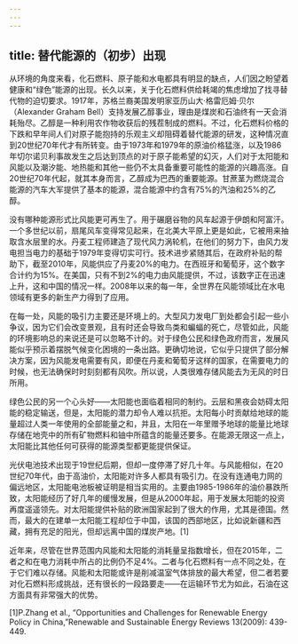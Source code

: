 ```yaml
---
---
---
```

title: 替代能源的（初步）出现
---




从环境的角度来看，化石燃料、原子能和水电都具有明显的缺点，人们因之盼望着健康和“绿色”能源的出现。长久以来，关于化石燃料供给耗竭的焦虑增加了找寻替代物的迫切要求。1917年，苏格兰裔美国发明家亚历山大·格雷厄姆·贝尔（Alexander Graham Bell）支持发展乙醇事业，理由是煤炭和石油终有一天会消耗殆尽。乙醇是一种利用农作物收获后的残茬制成的燃料。不过，化石燃料价格的下跌和早年间人们对原子能抱持的乐观主义却阻碍着替代能源的研发，这种情况直到20世纪70年代才有所转变。由于1973年和1979年的原油价格猛涨，以及1986年切尔诺贝利事故发生之后达到顶点的对于原子能希望的幻灭，人们对于太阳能和风能以及潮汐能、地热能和其他一些仍不太具备重要可能性的能源的兴趣高涨。自20世纪70年代起，就其本身而言，乙醇成为巴西的重要能源。甘蔗茎为燃烧混合能源的汽车大军提供了基本的能源，混合能源中约含有75%的汽油和25%的乙醇。

没有哪种能源形式比风能更可再生了。用于碾磨谷物的风车起源于伊朗和阿富汗。一个多世纪以前，扇尾风车变得常见起来，在北美大平原上更是如此，它被用来抽取含水层里的水。丹麦工程师建造了现代风力涡轮机，在他们的努力下，由风力发电担当电力的基础于1979年变得切实可行。技术进步紧随其后，在政府补贴的帮助下，截至2010年，风能供应了丹麦20%的电力。在西班牙和葡萄牙，这个数字合计约为15%。在美国，只有不到2%的电力由风能提供，不过，该数字正在迅速上升，这和中国的情况一样。2008年以来的每一年，全世界在风能领域比在水电领域有更多的新生产力得到了应用。

在每一处，风能的吸引力主要还是环境上的。大型风力发电厂到处都会引起一些小争议，因为它们会改变景观，且有时还会导致鸟类和蝙蝠的死亡，尽管如此，风能的环境影响总的来说还是可以忽略不计的。对于绿色公民和绿色政府而言，发展风能似乎预示着摆脱气候变化困境的一条出路。更确切地说，它似乎只提供了部分解决方案，因为风能发电需要有风，即便在丹麦和葡萄牙这样的国家，在需要电力的时候，也无法确保时时刻刻都有风吹。所以说，人类很难存储风能去为无风的时日所用。

绿色公民的另一个心头好——太阳能也面临着相同的制约。云层和黑夜会妨碍太阳能的稳定输送，但是，太阳能的潜力却令人难以抗拒。太阳每小时贡献给地球的能量超过人类一年使用的全部能量之和，并且，太阳在一年里赠予地球的能量比地球存储在地壳中的所有矿物燃料和铀中所蕴含的能量还要多。在能源无限这一点上，太阳能比其他任何可获得的能源类型都更能提供保证。

光伏电池技术出现于19世纪后期，但却一度停滞了好几十年。与风能相似，在20世纪70年代，由于高油价，太阳能对许多人都具有吸引力。在没有连通电力网的偏远地区，太阳能电池板被证明是相当实用的。主要由1985-1986年的油价暴跌所致，太阳能经历了好几年的缓慢发展，但是从2000年起，用于发展太阳能的投资再度遥遥领先。对太阳能提供补贴的欧洲国家起到了很大的作用，尤其是德国。然而，最大的在建单一太阳能工程却位于中国，该国的西部地区，比如说新疆和西藏，拥有充足的阳光，但却远离中国的煤炭产地。[1]

近年来，尽管在世界范围内风能和太阳能的消耗量呈指数增长，但在2015年，二者之和在电力消耗中所占的比例仍不足4%。二者与化石燃料有一点不同之处，在于它们难以存储。风能和太阳能或许是削减温室气体排放的最大希望，但二者若要对化石燃料形成挑战，还有很长的一段路要走——在运输环节尤为如此，石油在这方面具有非常强大的优势。

[1]P.Zhang et al., “Opportunities and Challenges for Renewable Energy Policy in China,”Renewable and Sustainable Energy Reviews 13(2009): 439-449.